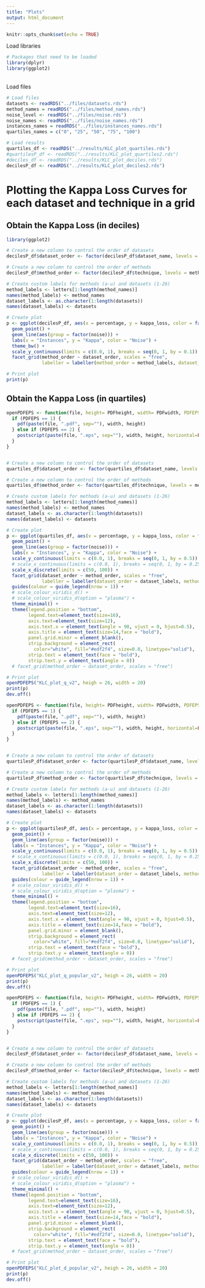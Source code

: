 ```yaml
---
title: "Plots"
output: html_document
---
```


```r
knitr::opts_chunk$set(echo = TRUE)
```

Load libraries

```r
# Packages that need to be loaded
library(dplyr)
library(ggplot2)
```

\
Load files

```r
# Load files
datasets <- readRDS("../files/datasets.rds")
method_names = readRDS("../files/method_names.rds")
noise_level <- readRDS("../files/noise.rds")
noise_names <- readRDS("../files/noise_names.rds")
instances_names = readRDS("../files/instances_names.rds")
quartiles_names = c("0", "25", "50", "75", "100")

# Load results
quartiles_df <- readRDS("../results/KLC_plot_quartiles.rds")
#quartilesP_df <- readRDS("../results/KLC_plot_quartiles2.rds")
#deciles_df <- readRDS("../results/KLC_plot_deciles.rds")
decilesP_df <- readRDS("../results/KLC_plot_deciles2.rds")
```

# Plotting the Kappa Loss Curves for each dataset and technique in a grid

## Obtain the Kappa Loss (in deciles)

```r
library(ggplot2)

# Create a new column to control the order of datasets
decilesP_df$dataset_order <- factor(decilesP_df$dataset_name, levels = datasets)

# Create a new column to control the order of methods
decilesP_df$method_order <- factor(decilesP_df$technique, levels = method_names)

# Create custom labels for methods (a-u) and datasets (1-26)
method_labels <- letters[1:length(method_names)]
names(method_labels) <- method_names
dataset_labels <- as.character(1:length(datasets))
names(dataset_labels) <- datasets

# Create plot
p <- ggplot(decilesP_df, aes(x = percentage, y = kappa_loss, color = factor(noise))) +
  geom_point() +
  geom_line(aes(group = factor(noise))) +
  labs(x = "Instances", y = "Kappa", color = "Noise") +
  theme_bw() +
  scale_y_continuous(limits = c(0.0, 1), breaks = seq(0, 1, by = 0.1)) +
  facet_grid(method_order ~ dataset_order, scales = "free", 
             labeller = labeller(method_order = method_labels, dataset_order = dataset_labels))

# Print plot
print(p)
```

## Obtain the Kappa Loss (in quartiles)

```r
openPDFEPS <- function(file, height= PDFheight, width= PDFwidth, PDFEPS = 1) {
  if (PDFEPS == 1) {
    pdf(paste(file, ".pdf", sep=""), width, height)
  } else if (PDFEPS == 2) {
    postscript(paste(file, ".eps", sep=""), width, height, horizontal=FALSE)
  }
}


# Create a new column to control the order of datasets
quartiles_df$dataset_order <- factor(quartiles_df$dataset_name, levels = datasets)

# Create a new column to control the order of methods
quartiles_df$method_order <- factor(quartiles_df$technique, levels = method_names)

# Create custom labels for methods (a-u) and datasets (1-26)
method_labels <- letters[1:length(method_names)]
names(method_labels) <- method_names
dataset_labels <- as.character(1:length(datasets))
names(dataset_labels) <- datasets

# Create plot
p <- ggplot(quartiles_df, aes(x = percentage, y = kappa_loss, color = factor(noise))) +
  geom_point() +
  geom_line(aes(group = factor(noise))) +
  labs(x = "Instances", y = "Kappa", color = "Noise") +
  scale_y_continuous(limits = c(0.0, 1), breaks = seq(0, 1, by = 0.5)) +
  # scale_x_continuous(limits = c(0.0, 1), breaks = seq(0, 1, by = 0.25)) +
  scale_x_discrete(limits = c(50, 100)) + 
  facet_grid(dataset_order ~ method_order, scales = "free", 
             labeller = labeller(dataset_order = dataset_labels, method_order = method_labels)) +
  guides(colour = guide_legend(nrow = 1)) +
  # scale_colour_viridis_d() +
  # scale_colour_viridis_d(option = "plasma") +
  theme_minimal() +  
  theme(legend.position = "bottom",
        legend.text=element_text(size=16),
        axis.text=element_text(size=12),
        axis.text.x = element_text(angle = 90, vjust = 0, hjust=0.5),
        axis.title = element_text(size=14,face = "bold"),
        panel.grid.minor = element_blank(),
        strip.background = element_rect(
          color="white", fill="#edf2f4", size=0.0, linetype="solid"),
        strip.text = element_text(face = "bold"),
        strip.text.y = element_text(angle = 0))
  # facet_grid(method_order ~ dataset_order, scales = "free")

# Print plot
openPDFEPS("KLC_plot_q_v2", heigh = 26, width = 20)
print(p)
dev.off()
```

```r
openPDFEPS <- function(file, height= PDFheight, width= PDFwidth, PDFEPS = 1) {
  if (PDFEPS == 1) {
    pdf(paste(file, ".pdf", sep=""), width, height)
  } else if (PDFEPS == 2) {
    postscript(paste(file, ".eps", sep=""), width, height, horizontal=FALSE)
  }
}


# Create a new column to control the order of datasets
quartilesP_df$dataset_order <- factor(quartilesP_df$dataset_name, levels = datasets)

# Create a new column to control the order of methods
quartilesP_df$method_order <- factor(quartilesP_df$technique, levels = method_names)

# Create custom labels for methods (a-u) and datasets (1-26)
method_labels <- letters[1:length(method_names)]
names(method_labels) <- method_names
dataset_labels <- as.character(1:length(datasets))
names(dataset_labels) <- datasets

# Create plot
p <- ggplot(quartilesP_df, aes(x = percentage, y = kappa_loss, color = factor(noise))) +
  geom_point() +
  geom_line(aes(group = factor(noise))) +
  labs(x = "Instances", y = "Kappa", color = "Noise") +
  scale_y_continuous(limits = c(0.0, 1), breaks = seq(0, 1, by = 0.5)) +
  # scale_x_continuous(limits = c(0.0, 1), breaks = seq(0, 1, by = 0.25)) +
  scale_x_discrete(limits = c(50, 100)) + 
  facet_grid(dataset_order ~ method_order, scales = "free", 
             labeller = labeller(dataset_order = dataset_labels, method_order = method_labels)) +
  guides(colour = guide_legend(nrow = 1)) +
  # scale_colour_viridis_d() +
  # scale_colour_viridis_d(option = "plasma") +
  theme_minimal() +  
  theme(legend.position = "bottom",
        legend.text=element_text(size=16),
        axis.text=element_text(size=12),
        axis.text.x = element_text(angle = 90, vjust = 0, hjust=0.5),
        axis.title = element_text(size=14,face = "bold"),
        panel.grid.minor = element_blank(),
        strip.background = element_rect(
          color="white", fill="#edf2f4", size=0.0, linetype="solid"),
        strip.text = element_text(face = "bold"),
        strip.text.y = element_text(angle = 0))
  # facet_grid(method_order ~ dataset_order, scales = "free")

# Print plot
openPDFEPS("KLC_plot_q_popular_v2", heigh = 26, width = 20)
print(p)
dev.off()
```

```r
openPDFEPS <- function(file, height= PDFheight, width= PDFwidth, PDFEPS = 1) {
  if (PDFEPS == 1) {
    pdf(paste(file, ".pdf", sep=""), width, height)
  } else if (PDFEPS == 2) {
    postscript(paste(file, ".eps", sep=""), width, height, horizontal=FALSE)
  }
}


# Create a new column to control the order of datasets
decilesP_df$dataset_order <- factor(decilesP_df$dataset_name, levels = datasets)

# Create a new column to control the order of methods
decilesP_df$method_order <- factor(decilesP_df$technique, levels = method_names)

# Create custom labels for methods (a-u) and datasets (1-26)
method_labels <- letters[1:length(method_names)]
names(method_labels) <- method_names
dataset_labels <- as.character(1:length(datasets))
names(dataset_labels) <- datasets

# Create plot
p <- ggplot(decilesP_df, aes(x = percentage, y = kappa_loss, color = factor(noise))) +
  geom_point() +
  geom_line(aes(group = factor(noise))) +
  labs(x = "Instances", y = "Kappa", color = "Noise") +
  scale_y_continuous(limits = c(0.0, 1), breaks = seq(0, 1, by = 0.5)) +
  # scale_x_continuous(limits = c(0.0, 1), breaks = seq(0, 1, by = 0.25)) +
  scale_x_discrete(limits = c(50, 100)) + 
  facet_grid(dataset_order ~ method_order, scales = "free", 
             labeller = labeller(dataset_order = dataset_labels, method_order = method_labels)) +
  guides(colour = guide_legend(nrow = 1)) +
  # scale_colour_viridis_d() +
  # scale_colour_viridis_d(option = "plasma") +
  theme_minimal() +  
  theme(legend.position = "bottom",
        legend.text=element_text(size=16),
        axis.text=element_text(size=12),
        axis.text.x = element_text(angle = 90, vjust = 0, hjust=0.5),
        axis.title = element_text(size=14,face = "bold"),
        panel.grid.minor = element_blank(),
        strip.background = element_rect(
          color="white", fill="#edf2f4", size=0.0, linetype="solid"),
        strip.text = element_text(face = "bold"),
        strip.text.y = element_text(angle = 0))
  # facet_grid(method_order ~ dataset_order, scales = "free")

# Print plot
openPDFEPS("KLC_plot_d_popular_v2", heigh = 26, width = 20)
print(p)
dev.off()
```
